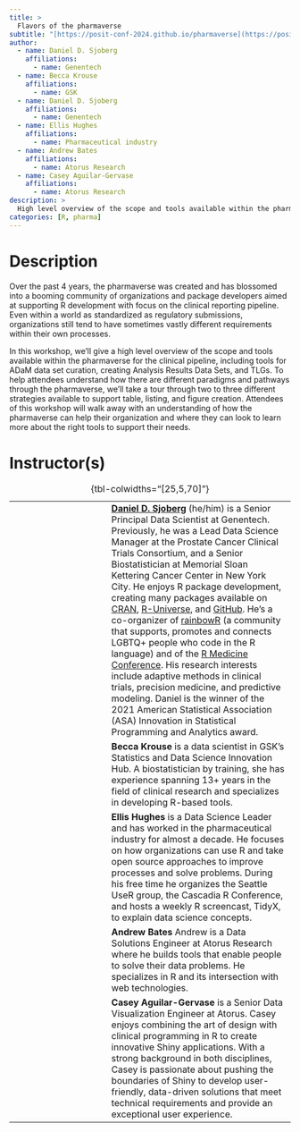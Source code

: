 ```yaml
---
title: >
  Flavors of the pharmaverse
subtitle: "[https://posit-conf-2024.github.io/pharmaverse](https://posit-conf-2024.github.io/pharmaverse/)"
author:
  - name: Daniel D. Sjoberg
    affiliations:
      - name: Genentech
  - name: Becca Krouse
    affiliations:
      - name: GSK
  - name: Daniel D. Sjoberg
    affiliations:
      - name: Genentech
  - name: Ellis Hughes
    affiliations:
      - name: Pharmaceutical industry
  - name: Andrew Bates
    affiliations:
      - name: Atorus Research
  - name: Casey Aguilar-Gervase
    affiliations:
      - name: Atorus Research
description: >
  High level overview of the scope and tools available within the pharmaverse for the clinical pipeline, including tools for ADaM data set curation, creating Analysis Results Data Sets, and TLGs.
categories: [R, pharma]
---
```


# Description

Over the past 4 years, the pharmaverse was created and has blossomed into a booming community of organizations and package developers aimed at supporting R development with focus on the clinical reporting pipeline.
Even within a world as standardized as regulatory submissions, organizations still tend to have sometimes vastly different requirements within their own processes.

In this workshop, we’ll give a high level overview of the scope and tools available within the pharmaverse for the clinical pipeline, including tools for ADaM data set curation, creating Analysis Results Data Sets, and TLGs.
To help attendees understand how there are different paradigms and pathways through the pharmaverse, we’ll take a tour through two to three different strategies available to support table, listing, and figure creation.
Attendees of this workshop will walk away with an understanding of how the pharmaverse can help their organization and where they can look to learn more about the right tools to support their needs.

# Instructor(s)

|     |     |                                                                                                                                                                                                                                                                                                                                                                                                                                                                                                                                                                                                                                                                                                                                                                                                                                                                                                                                                                                                                                                       |
|-------------|-------------|-----------------------------------------------|
|     |     | [**Daniel D. Sjoberg**](https://www.danieldsjoberg.com/) (he/him) is a Senior Principal Data Scientist at Genentech. Previously, he was a Lead Data Science Manager at the Prostate Cancer Clinical Trials Consortium, and a Senior Biostatistician at Memorial Sloan Kettering Cancer Center in New York City. He enjoys R package development, creating many packages available on [CRAN](https://cran.r-project.org/web/packages/), [R-Universe](https://ddsjoberg.r-universe.dev/ui#packages), and [GitHub](https://github.com/ddsjoberg). He’s a co-organizer of [rainbowR](https://rainbowr.netlify.app/) (a community that supports, promotes and connects LGBTQ+ people who code in the R language) and of the [R Medicine Conference](https://rconsortium.github.io/RMedicine_website/). His research interests include adaptive methods in clinical trials, precision medicine, and predictive modeling. Daniel is the winner of the 2021 American Statistical Association (ASA) Innovation in Statistical Programming and Analytics award. |
|     |     | **Becca Krouse** is a data scientist in GSK’s Statistics and Data Science Innovation Hub. A biostatistician by training, she has experience spanning 13+ years in the field of clinical research and specializes in developing R-based tools.                                                                                                                                                                                                                                                                                                                                                                                                                                                                                                                                                                                                                                                                                                                                                                                                         |
|     |     | **Ellis Hughes** is a Data Science Leader and has worked in the pharmaceutical industry for almost a decade. He focuses on how organizations can use R and take open source approaches to improve processes and solve problems. During his free time he organizes the Seattle UseR group, the Cascadia R Conference, and hosts a weekly R screencast, TidyX, to explain data science concepts.                                                                                                                                                                                                                                                                                                                                                                                                                                                                                                                                                                                                                                                        |
|     |     | **Andrew Bates** Andrew is a Data Solutions Engineer at Atorus Research where he builds tools that enable people to solve their data problems. He specializes in R and its intersection with web technologies.                                                                                                                                                                                                                                                                                                                                                                                                                                                                                                                                                                                                                                                                                                                                                                                                                                        |
|     |     | **Casey Aguilar-Gervase** is a Senior Data Visualization Engineer at Atorus. Casey enjoys combining the art of design with clinical programming in R to create innovative Shiny applications. With a strong background in both disciplines, Casey is passionate about pushing the boundaries of Shiny to develop user-friendly, data-driven solutions that meet technical requirements and provide an exceptional user experience.                                                                                                                                                                                                                                                                                                                                                                                                                                                                                                                                                                                                                    |

: {tbl-colwidths="\[25,5,70\]"}
